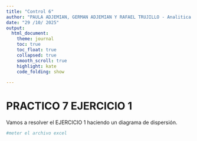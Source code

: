 ```yaml
---
title: "Control 6"
author: "PAULA ADJEMIAN, GERMAN ADJEMIAN Y RAFAEL TRUJILLO - Analitica de Datos "
date: "29 /10/ 2025"
output: 
  html_document:
    theme: journal
    toc: true
    toc_float: true
    collapsed: true
    smooth_scroll: true
    highlight: kate
    code_folding: show
    
---
```


# PRACTICO 7 EJERCICIO 1

Vamos a resolver el EJERCICIO 1 haciendo un diagrama de dispersión.

```r
#meter el archivo excel

```